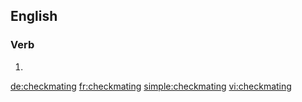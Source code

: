 ==English==

===Verb===
{{head|en|present participle}}

# {{present participle of|checkmate|lang=en|nocat=1}}

[[de:checkmating]]
[[fr:checkmating]]
[[simple:checkmating]]
[[vi:checkmating]]